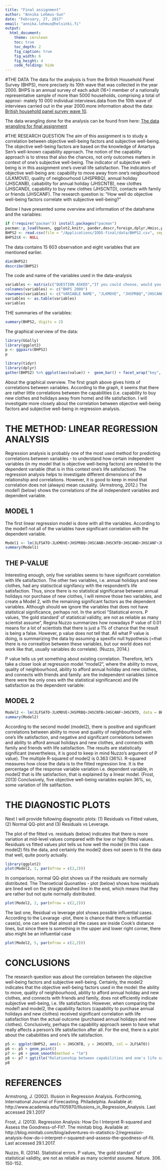 ```yaml
---
title: "Final assignment"
author: "Annika Lehmus-Sun"
date: "February, 27, 2017"
email: "annika.lehmus@helsinki.fi"
output:
  html_document:
    theme: cerulean
    toc: true
    toc_depth: 2
    fig_caption: true
    fig_width: 6
    fig_height: 4
    code_folding: hide
---
```


#THE DATA 
The data for the analysis is from the British Household Panel Survey (BHPS), more precisely its 10th wave that was collected in the year 2000. BHPS is an annual survey of each adult (16+) member of a nationally representative sample of more than 5000 households, comprising a total of approxi- mately 10 000 individual interviews.data from the 10th wave of interviews carried out in the year 2000.more information about the data: [British household panel survey wave 10](https://www.iser.essex.ac.uk/bhps/documentation/pdf_versions/index.html). 

The data wrangling done for the analysis can be found from here: [The data wrangling for final assignment](https://github.com/AnnikaLehmusSun/IODS-final/blob/master/data/BHPS_create%20.R) 

#THE RESEARCH QUESTION
The aim of this assignment is to study a correlation between objective well-being factors and subjective well-being. The objective well-being factors are based on the knowledge of Amartya Sen's well-known capability approach. The notion of the capability approach is to stress that also the chances, not only outcomes matters in context of one's subjective well-being. The indicator of subjective well-being is in this assignment one's overall life satisfaction. The indicators of objective well-being are: capability to move away from one's neigbourhood (JLKMOVE), quality of neigbourhood (JHSPRBQ), annual holiday (JHSCANB), cabability for annual holiday (JHSCNTB), new clothes (JHSCAND), capability to buy new clothes (JHSCNTD), contacts with family or friends (JHSCANF). The research question is: "How well do objective well-being factors correlate with subjective well-being?"

Below I have presented some overview and information of the dataframe and the variables: 

```r
if (!require("pacman")) install.packages("pacman")
pacman::p_load(haven, ggplot2,knitr, pander,descr,foreign,dplyr,Hmisc,psych,GPArotation,plyr, dplyr, rmarkdown)
BHPS2 <- read.csv(file = "/Applications/IODS-final/data/BHPS2.csv", sep=",")
BHPS2$X <- NULL
```
The data contains 15 603 observation and eight variables that are mentioned earlier. 
```r
dim(BHPS2)
describe(BHPS2)
```

The code and name of the variables used in the data-analysis
```r

variables <- matrix(c("QUESTION ASKED","If you could choose, would you stay here in your present home or would you prefer to move somewhere else?","Does your accommodation have any of the following problems? Vandalism or crime in the area", "Tell me which things you (and your household) have or do? Pay for a week’s annual holiday away from home.","Would you like to be able to pay for a week’s annual holiday away from home, but must do without because you cannot afford it?", "Tell me which things you (and your household) have or do? Buy new, rather than second hand, clothes.","Would you like to be able to buy new, rather than second hand, clothes, but must do without because you cannot afford it?","Tell me which things you (and your household) have or do? Have friends or family for a drink or meal at least once a month","How dissatisfied or satisfied are you with your life overall?"), ncol = 1, byrow =TRUE)
colnames(variables) <- c("BHPS 2000")
rownames(variables) <- c("VARIABLE NAME", "JLKMOVE", "JHSPRBQ","JHSCANB" , "JHSCNTB","JHSCAND", "JHSCNTD", "JHSCANF", "JLFSATO" )
variables <- as.table(variables)
variables
```


THE summaries of the variables:
```r
summary(BHPS2, digits = 2)
```

The graphical overview of the data:
```r
library(GGally)
library(ggplot2)
p <- ggpairs(BHPS2)
p

library(tidyr)
library(dplyr)
gather(BHPS2) %>% ggplot(aes(value)) +  geom_bar() + facet_wrap("key", scales = "free")  + theme(axis.text.x = element_text(angle =45, hjust = 1, size = 8))
```

About the graphical overview. The first graph above gives hints of correlations between variables. According to the graph, it seems that there are rather little correlations between the capabilities (i.e. capability to buy new clothes and holidays away from home) and life satisfaction. I will investigate more closely about the correlation between objective well-being factors and subjective well-being in regression analysis. 


# THE METHOD: LINEAR REGRESSION ANALYSIS 

Regression analysis is probably one of the most used method for predicting correlations between variables - to understand how certain independent variables (in my model that is objective well-being factors) are related to the dependent variable (that is in this context one's life satisfaction). The regression analysis helps to investigate different dimensions of the relationship and correlations. However, it is good to keep in mind that correlation does not (always) mean causality. (Armstrong, 2012.) The model1 (below) shows the correlations of the all  independent variables and dependent variable.

## MODEL 1
The first linear regression model is done with all the variables. According to the model1 not all of the variables have significant correlation with the dependent variable. 
  
```r
Model1 <- lm(JLFSATO~JLKMOVE+JHSPRBQ+JHSCANB+JHSCNTB+JHSCAND+JHSCANF+JHSCNTD, data = BHPS2)
summary(Model1)
```
## THE P-VALUE
Interesting enough, only five variables seems to have significant correlation with life satisfaction. The other two variables, i.e. annual holidays and new clothes, had any statisctical signifancy with the respondent's life satisfaction. Thus, since there is no statistical significanse between annual holidays nor purchase of new clothes, I will remove those two variables, and create a Model 2, with the remaining significant factors as the dependent variables. Although should we ignore the variables that does not have statistical significance, perhaps not. In the articel “Statistical errors. P values, ‘the gold standard’ of statistical validity, are not as reliable as many scientist assume”, Regina Nuzzo summarizes how nowadays P value of 0.01 means for a lot of scientists that there is just a 1% of chance that the result is being a false. However, p value does not tell that. All what P value is doing, is summarizing the data by assuming a spexifix null hypothesis (=that there is no correaltion between these variables, but our world does not work like that, usually variables do correlate). (Nuzzo, 2014.)

P value tells us yet something about existing correlation. Therefore, let’s take a closer look at regression model “model2”, where the ability to move, quality of neighbourhood, ability to afford annual holiday and new clothes, and connects with friends and family. are the independent variables (since there were the only ones with the statistical significance) and life satisfaction as the dependent variable:

## MODEL 2

```r
Model2 <- lm(JLFSATO~JLKMOVE+JHSPRBQ+JHSCNTB+JHSCANF+JHSCNTD, data = BHPS2)
summary(Model2)
```

According to the second model (model2), there is positive and significant correlations between ability to move and quality of neighbourhood with one's life satisfaction, and negative and significant correlations between and ability to afford annual holidays and new clothes, and connects with family and friends with life satisfaction. The results are statistically significant (nevertheless, it is good to keep in mind Nuzzo’s argument of P value). The multiple R-squared of model2 is 0.363 (36%). R-squared measures how close the data is to the fitted regression line. It is the percentage of the response variable variation i.e. dependent variable, in model2 that is life satisfaction, that is explained by a linear model. (Frost, 2013) Conclusively, five objective well-being variables explain 36%, so, some variation of life satifaction.


# THE DIAGNOSTIC PLOTS 
Next I will provide following diagnostic plots: (1) Residuals vs Fitted values, (2) Normal QQ-plot and (3) Residuals vs Leverage. 


The plot of the fitted vs. residuals (below) indicates that there is more variation at mid-level values compared with the low or high fitted values. Residuals vs fitted values plot tells us how well the model (in this case model2) fits the data, and certainly the model2 does not seem to fit the data that well, quite poorly actually. 
```r
library(ggplot2)
plot(Model2, 1, par(mfrow = c(2,2)))
```
In comparison, normal QQ-plot shows us if the residuals are normally distributed. The Theroeticial Quonatiles - plot (below) shows how residuals are lined well on the straight dashed line in the end, which means that they are rather but not quite normally distributed. 
```r
plot(Model2, 2, par(mfrow = c(2,2)))
```
The last one, Residual vs leverage plot shows possible influential cases. According to the Levarage -plot, there is chance that there is influential case(s), one can  see that almost all the cases are inside Cook’s distance lines, but since there is something in the upper and lower right corner, there also might be an influential case
```r
plot(Model2, 5, par(mfrow = c(2,2)))
```

# CONCLUSIONS

The research question was about the correlation between the objective well-being factors and subjective well-being. Certainly, the model2 indicates that the objective well-being factors used in the model: the ability to move, quality of neighbourhood, ability to afford annual holiday and new clothes, and connects with friends and family, does not efficiently indicate subjective well-being, i.e. life satisfaction. However, when comparing the model1 and model2, the capability factors (capability to purchase annual holidays and new clothes) received significant correlation with life satisfaction than the actual outcome (purchased annual holidays and new clothes). Conclusively, perhaps the capability approach seem to have what really affects a person's life satisfaction after all. For the end, there is a plot about the cababilities and one's life satisfaction.


```r
p5 <- ggplot(BHPS2, aes(x = JHSCNTB, y = JHSCNTD, col = JLFSATO))
p6 <- p5 + geom_point()
p7 <- p6 + geom_smooth(method = "lm")
p8 <- p7 + ggtitle("Relationship between capabilities and one's life satisfaction") + xlab("capability to to pay holidays") + ylab("capability to buy new clothes")
p8
```

# REFERENCES 

Armstrong, J. (2002). Illusion in Regression Analysis. Forthcoming, International Journal of Forecasting. Philadelphia. Available at: http://www.academia.edu/1105970/Illusions_in_Regression_Analysis. Last accessed 29.1.2017

Frost, J. (2013). Regression Analysis: How Do I Interpret R-squared and Assess the Goodness-of-Fit?. The minitab blog. Available at: http://blog.minitab.com/blog/adventures-in-statistics-2/regression-analysis-how-do-i-interpret-r-squared-and-assess-the-goodness-of-fit. Last accessed 29.1.2017.

Nuzzo, R. (2014). Statistical errors. P values, ‘the gold standard’ of statistical validity, are not as reliable as many scientist assume. Nature. 306. 150-152.







